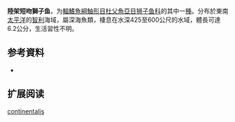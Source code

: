{{Speciesbox
| name = 陸架短吻獅子魚
| status = NE
| status_system = 
| image = 
| genus = Careproctus
| species = continentalis
| authority = Andriashev & Prirodina, 1990
| synonyms = 
}}

'''陸架短吻獅子鱼'''，为[[輻鰭魚綱|輻鰭魚綱]][[鮋形目|鮋形目]][[杜父魚亞目|杜父魚亞目]][[狮子鱼科|狮子鱼科]]的其中一[[種|種]]。分布於東南[[太平洋|太平洋]]的[[智利|智利]]海域，屬深海魚類，棲息在水深425至600公尺的水域，體長可達6.2公分，生活習性不明。

== 参考資料 ==
*{{FishBase_species|genus=Careproctus|species=continentalis|year=2011|month=12}}

== 扩展阅读 ==
{{refbegin}}
{{wikispecies-inline|Careproctus continentalis|陸架短吻獅子魚}}
{{refend}}
{{Taxonbar|from=Q2121323}}

[[Category:吻獅子魚属|continentalis]]


{{鮋形目小作品}}
